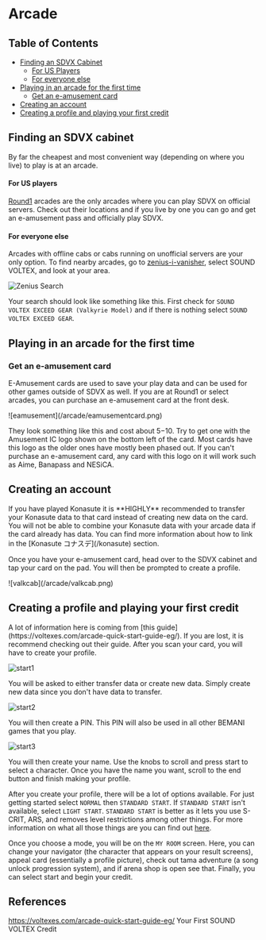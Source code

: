 
# Arcade
## Table of Contents
- [Finding an SDVX Cabinet](/setup/arcade#finding-an-sdvx-cabinet)
    - [For US Players](/setup/arcade#for-us-players)
    - [For everyone else](/setup/arcade#for-everyone-else)
- [Playing in an arcade for the first time](/setup/arcade#playing-in-an-arcade-for-the-first-time)
    - [Get an e-amusement card](/setup/arcade#get-an-e-amusement-card)
- [Creating an account](/setup/arcade#creating-an-account)
- [Creating a profile and playing your first credit](/setup/arcade#creating-a-profile-and-playing-your-first-credit)

## Finding an SDVX cabinet

By far the cheapest and most convenient way (depending on where you live) to play is at
an arcade.

#### For US players

[Round1](https://www.round1usa.com/) arcades are the only arcades where you can
play SDVX on official servers. Check out their locations and if you live by one
you can go and get an e-amusement pass and officially play SDVX.

#### For everyone else

Arcades with offline cabs or cabs running on unofficial servers are your only option. To find nearby arcades, go
to [zenius-i-vanisher](https://zenius-i-vanisher.com/v5.2/arcades.php), select SOUND
VOLTEX, and look at your area.

![Zenius Search](/arcade/zenius.png)

Your search should look like something like this. First check for `SOUND VOLTEX EXCEED GEAR (Valkyrie Model)` and if there is nothing select `SOUND VOLTEX EXCEED GEAR`.

## Playing in an arcade for the first time

### Get an e-amusement card

E-Amusement cards are used to save your play data and can be used for other games outside of SDVX as well.
If you are at Round1 or select arcades, you can purchase an e-amusement card at the front desk.

<div className="flex items-center justify-center mt-3">
  ![eamusement](/arcade/eamusementcard.png)
</div>

They look something like this and cost about $5-$10. Try to get one with the
Amusement IC logo shown on the bottom left of the card. Most cards have this logo as
the older ones have mostly been phased out. If you can't purchase an e-amusement card, any card with this logo on it will work such as Aime, Banapass and NESiCA.

## Creating an account

<Callout type="warning" emoji="⚠️">
  If you have played Konasute it is **HIGHLY** recommended to transfer your
  Konasute data to that card instead of creating new data on the card. You will
  not be able to combine your Konasute data with your arcade data if the card
  already has data. You can find more information about how to link in the
  [Konasute コナスデ](/konasute) section.
</Callout>

Once you have your e-amusement card, head over to the SDVX cabinet and tap your card on the pad. You will then be prompted to create a profile.

<div className="flex items-center justify-center mt-2">
  ![valkcab](/arcade/valkcab.png)
</div>

## Creating a profile and playing your first credit

<Callout>
  A lot of information here is coming from [this
  guide](https://voltexes.com/arcade-quick-start-guide-eg/). If you are lost,
  it is recommend checking out their guide.
</Callout>
After you scan your card, you will have to create your profile.

![start1](/arcade/start1.jpg)

You will be asked to either transfer data or create new data. Simply create new data since you don't have data to transfer.

![start2](/arcade/start2.jpg)

You will then create a PIN. This PIN will also be used in all other BEMANI games that you play.

![start3](/arcade/start3.jpg)

You will then create your name. Use the knobs to scroll and press start to
select a character. Once you have the name you want, scroll to the end
button and finish making your profile.

After you create your profile, there will be a lot of options available. For
just getting started select `NORMAL` then `STANDARD START`. If `STANDARD START` isn't
available, select `LIGHT START`. `STANDARD START` is better as it lets you use S-CRIT,
ARS, and removes level restrictions among other things. For more information on what
all those things are you can find out [here](/compendium/gamemodes#normal).

Once you choose a mode, you will be on the `MY ROOM` screen. Here, you can change your navigator (the character that appears on your result screens),
appeal card (essentially a profile picture), check out tama adventure (a song unlock progression system), and if arena shop is open see that. Finally,
you can select start and begin your credit.

## References

https://voltexes.com/arcade-quick-start-guide-eg/ Your First SOUND VOLTEX Credit
